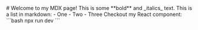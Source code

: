 
  <DocsLayout>
    # Welcome to my MDX page!
    This is some **bold** and _italics_ text.
    This is a list in markdown:
    - One
    - Two
    - Three
    Checkout my React component:
    ```bash
    npx run dev
    ```
  </DocsLayout>
